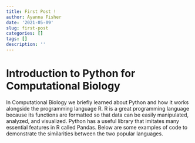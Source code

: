 ```yaml
---
title: First Post !
author: Ayanna Fisher
date: '2021-05-09'
slug: first-post
categories: []
tags: []
description: ''
---
```

# Introduction to Python for Computational Biology

In Computational Biology we briefly learned about Python and how it works alongside the programming language R. 
R is a great programming language because its functions are formatted so that data can be easily manipulated, analyzed, and visualized. Python has a useful library that imitates many essential features in R called Pandas. Below are some examples of code to demonstrate the similarities between the two popular languages.
